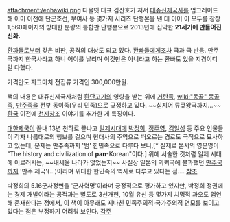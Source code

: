 attachment:/enhawiki.png
다물넷 대표 김산호가 저서 [[대쥬신제국사]]를 업그레이드해 이미 이전에 단군조선, 부여사 등 몇가지 시리즈 단행본을 낸 데 이어 이 모두를 장장 1,560페이지의 방대한 분량의 통합판 단행본으로 2013년에 집약한 '''21세기에 만들어진 신화.'''

[[환까]]들로부터 갖은 비판, 공격의 대상도 되고 있다. [[환빠]]들에게조차 극과 극 반응. 만주국까지 한국사라고 하니 어이를 날리며 이것만은 아니라고 하는 환빠도 있을 지경이디 말 다했다.

가격만도 자그마치 전집류 가격인 300,000만원.

책의 내용은 대쥬신제국사처럼 [[환단고기]]의 영향을 받는 위에 [[거란족]], [[wiki:"몽골" 몽골족]], [[만주족]]을 전부 동이족(우리 민족)으로 규정하고 있다. ~~심지어 류큐왕국까지...~~ [[환국]] 이전에 [[천지창조]] 이야기를 추가한 게 특징이다.

[[대한제국]]이 끝내 13년 천하로 끝나고 [[일제시대]]에 [[박정희]], [[정주영]], [[김일성]] 등 주요 인물들이 각자 나름대로의 행보를 걸으며 현대사의 주역으로 떠오르는 경로도 극적으로 묘사하고 있는데, 문제는 만주족까지 '범' 한민족으로 다루다 보니,[* 실제로 본서의 영문명이 "The history and civilization of '''pan'''-Korean"이다.]  위에 서술한 것처럼 일제 시대에 이르러서는, ~~내세울 나라가 없었는지~~ 사실상 일본의 괴뢰국에 불과했던 [[만주국]]까지 '만주 제국'(…)이라며 위대한 한민족의 역사로 다루고 있다는 점…. [[http://kcanari.egloos.com/4000338|참조]]

박정희의 5.16군사정변을 '군사혁명'이라며 긍정적으로 평가하고 있지만, 박정희 정권에는 경제 개발이라는 공적과는 별도로 3선개헌, 10월 유신 등 몇가지 치명적 과오도 엄연해 존재한다는 점에서, 이 책이 아무래도 지나친 민족주의적·국가주의적 면모를 보이고 있다는 점은 부정하기 어려워 보인다.
[[각주]]
